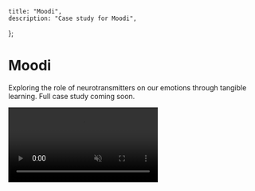 
	title: "Moodi",
	description: "Case study for Moodi",
};

# Moodi

Exploring the role of neurotransmitters on our emotions through tangible learning. Full case study coming soon.

<WideImage src="/images/moodi/moodi.svg" alt="Moodi cover image" />

<video autoPlay loop muted playsInline className="w-full rounded-lg">
	<source src="/images/moodi/Moodi-PlayMode.MOV" type="video/quicktime" />
</video>

